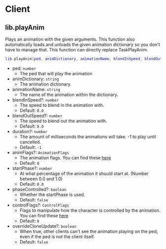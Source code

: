 # Client

## lib.playAnim

Plays an animation with the given arguments. This function also automatically loads and unloads the given animation dictionary so you don't have to manage that.
This function can directly replace TaskPlayAnim.

```lua
lib.playAnim(ped, animDictionary, animationName, blendInSpeed, blendOutSpeed, duration, animFlags, startPhase, phaseControlled, controlFlags, overrideCloneUpdate)
```

- ped: `number`
  - The ped that will play the animation
- animDictionary: `string`
  - The animation dictionary.
- animationName: `string`
  - The name of the animation within the dictionary.
- blendInSpeed?: `number`
  - The speed to blend in the animation with.
  - Default: `8.0`
- blendOutSpeed?: `number`
  - The speed to blend out the animation with.
  - Default: `8.0`
- duration?: `number`
  - The amount of milliseconds the animations will take. -1 to play until cancelled.
  - Default: `-1`
- animFlags?: `AnimationFlags`
  - The animation flags. You can find these [here](https://github.com/communityox/ox_lib/blob/master/imports/playAnim/client.lua#L1-L33)
  - Default: `0`
- startPhase?: `number`
  - At what percentage of the animation it should start at. (Number between 0.0 and 1.0)
  - Default: `0.0`
- phaseControlled?: `boolean`
  - Whether the startPhase is used.
  - Default: `false`
- controlFlags?: `ControlFlags`
  - Flags to manipulate how the character is controlled by the animation. You can find these [here](https://github.com/communityox/ox_lib/blob/master/imports/playAnim/client.lua#L35-L50)
  - Default: `0`
- overrideCloneUpdate?: `boolean`
  - When true, other clients can't see the animation playing on the ped, even if the ped is not the client itself.
  - Default: `false`
